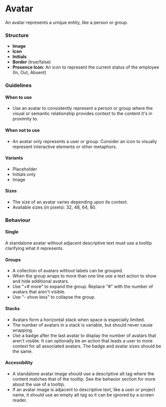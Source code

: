 ---
---


# Avatar

An avatar represents a unique entity, like a person or group.

### Structure

- **Image**
- **Icon**
- **Initials**
- **Border** (true/false)
- **Presence Icon:** An icon to represent the current status of the employee (In, Out, Absent)

<SbExample
  title="Have one primary action"
  storyUrl="https://storybook.bright.hr/?path=/story/components-avatar--primary"
  gitUrl="https://github.com/brighthr/bright-ui/tree/main/packages/Avatar"
  iframeUrl="iframe.html?id=components-avatar--acronym&args="
/>

### Guidelines

#### When to use

- Use an avatar to consistently represent a person or group where the visual or semantic relationship provides context to the content it's in proximity to.

#### When not to use

- An avatar only represents a user or group. Consider an icon to visually represent interactive elements or other metaphors.

#### Variants

- Placeholder
- Initials only
- Image

#### Sizes

- The size of an avatar varies depending upon its context.
- Available sizes (in pixels): 32, 48, 64, 80.

### Behaviour

#### Single

A standalone avatar without adjacent descriptive text must use a tooltip clarifying what it represents.

#### Groups

- A collection of avatars without labels can be grouped.
- When the group wraps to more than one line use a text action to show and hide additional avatars.
- Use "+# more" to expand the group. Replace "#" with the number of avatars that aren't visible.
- Use "- show less" to collapse the group.

#### Stacks

- Avatars form a horizontal stack when space is especially limited.
- The number of avatars in a stack is variable, but should never cause wrapping.
- Use a badge after the last avatar to display the number of avatars that aren't visible. It can optionally be an action that leads a user to more context for all associated avatars. The badge and avatar sizes should be the same.

#### Accessibility

- A standalone avatar image should use a descriptive alt tag where the content matches that of the tooltip. See the behavior section for more about the use of a tooltip.
- If an avatar image is adjacent to descriptive text, like a user or project name, it should use an empty alt tag so it can be ignored by a screen reader.
